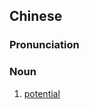 {{also|潜质}}
==Chinese==
{{zh-forms|s=潜质}}

===Pronunciation===
{{zh-pron
|m=qián质
|c=cim4 zat1
|cat=n
}}

===Noun===
{{zh-noun}}

# [[potential]]